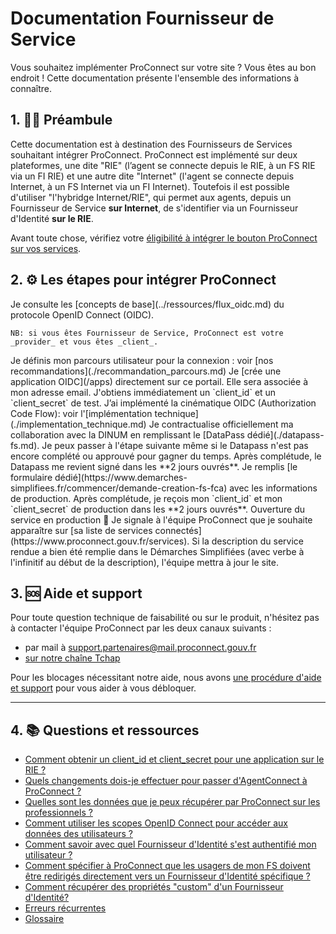 # Documentation Fournisseur de Service

Vous souhaitez implémenter ProConnect sur votre site ? Vous êtes au bon endroit ! Cette documentation présente l'ensemble des informations à connaître.

## 1. 👩‍🏫 Préambule

Cette documentation est à destination des Fournisseurs de Services souhaitant intégrer ProConnect. ProConnect est implémenté sur deux plateformes, une dite "RIE" (l’agent se connecte depuis le RIE, à un FS RIE via un FI RIE) et une autre dite "Internet" (l'agent se connecte depuis Internet, à un FS Internet via un FI Internet). Toutefois il est possible d'utiliser "l'hybridge Internet/RIE", qui permet aux agents, depuis un Fournisseur de Service **sur Internet**, de s'identifier via un Fournisseur d'Identité **sur le RIE**.

Avant toute chose, vérifiez votre [éligibilité à intégrer le bouton ProConnect sur vos services](./eligibilite_installation.md).

## 2. ⚙️ Les étapes pour intégrer ProConnect

<VerticalStepper>
  <Step number={1} title="Familiarisez-vous avec les concepts de base">
    Je consulte les [concepts de base](../ressources/flux_oidc.md) du protocole OpenID Connect (OIDC).

    NB: si vous êtes Fournisseur de Service, ProConnect est votre _provider_ et vous êtes _client_.

  </Step>
  <Step number={2} title="Définissez votre parcours utilisateur">
    Je définis mon parcours utilisateur pour la connexion : voir [nos
    recommandations](./recommandation_parcours.md)
  </Step>
  <Step number={3} title="Lancez les développements en test">
    Je [crée une application OIDC](/apps) directement sur ce portail. Elle sera associée à mon adresse email. J'obtiens immédiatement un `client_id` et un `client_secret` de test.
  </Step>
  <Step number={4} title="Implémentez la cinématique OIDC">
    J’ai implémenté la cinématique OIDC (Authorization Code Flow): voir
    l'[implémentation technique](./implementation_technique.md)
  </Step>
  <Step number={5} title="Contractualisez avec la DINUM">
    Je contractualise officiellement ma collaboration avec la DINUM en remplissant
    le [DataPass dédié](./datapass-fs.md). Je peux passer à l'étape suivante même
    si le Datapass n'est pas encore complété ou approuvé pour gagner du temps.
    Après complétude, le Datapass me revient signé dans les **2 jours ouvrés**.
  </Step>
  <Step number={6} title="Récupérez vos identifiants de production">
    Je remplis [le formulaire
    dédié](https://www.demarches-simplifiees.fr/commencer/demande-creation-fs-fca)
    avec les informations de production. Après complétude, je reçois mon
    `client_id` et mon `client_secret` de production dans les **2 jours ouvrés**.
  </Step>
  <Step number={7} title="Ouvrez votre service">
    Ouverture du service en production 🚀
  </Step>
  <Step number={8} title="Référencez-vous dans l'annuaire des services">
    Je signale à l'équipe ProConnect que je souhaite apparaître sur [sa liste de services connectés](https://www.proconnect.gouv.fr/services). Si la description du service rendue a bien été remplie dans le Démarches Simplifiées (avec verbe à l'infinitif au début de la description), l'équipe mettra à jour le site.
  </Step>
</VerticalStepper>

## 3. 🆘 Aide et support

Pour toute question technique de faisabilité ou sur le produit, n'hésitez pas à contacter l'équipe ProConnect par les deux canaux suivants :

- par mail à support.partenaires@mail.proconnect.gouv.fr
- [sur notre chaîne Tchap](https://www.tchap.gouv.fr/#/room/!kBghcRpyMNThkFQjdW:agent.dinum.tchap.gouv.fr)

Pour les blocages nécessitant notre aide, nous avons [une procédure d'aide et support](./aide_support.md) pour vous aider à vous débloquer.

---

## 4. 📚 Questions et ressources

- [Comment obtenir un client_id et client_secret pour une application sur le RIE ?](./fs_RIE.md)
- [Quels changements dois-je effectuer pour passer d'AgentConnect à ProConnect ?](./changement-agentconnect-proconnect-fs.md)
- [Quelles sont les données que je peux récupérer par ProConnect sur les professionnels ?](./donnees_fournies.md)
- [Comment utiliser les scopes OpenID Connect pour accéder aux données des utilisateurs ?](./scope-claims.md)
- [Comment savoir avec quel Fournisseur d'Identité s'est authentifié mon utilisateur ?](./connaitre-le-fi-utilise.md)
- [Comment spécifier à ProConnect que les usagers de mon FS doivent être redirigés directement vers un Fournisseur d'Identité spécifique ?](./idp_hint_usage.md)
- [Comment récupérer des propriétés "custom" d'un Fournisseur d'Identité?](./custom-scope.md)
- [Erreurs récurrentes](./troubleshooting-fs.md)
- [Glossaire](../ressources/glossaire.md)
